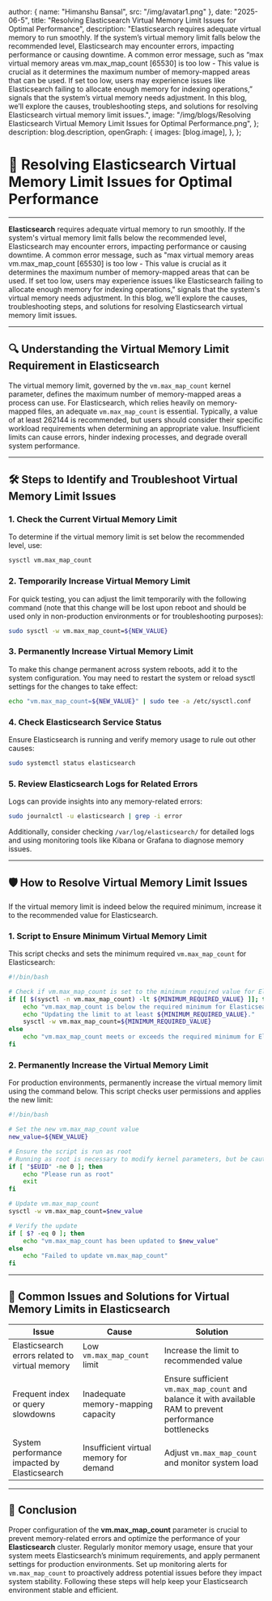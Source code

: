 
  author: { name: "Himanshu Bansal", src: "/img/avatar1.png" },
  date: "2025-06-5",
  title: "Resolving Elasticsearch Virtual Memory Limit Issues for Optimal Performance",
  description:
    "Elasticsearch requires adequate virtual memory to run smoothly. If the system’s virtual memory limit falls below the recommended level, Elasticsearch may encounter errors, impacting performance or causing downtime. A common error message, such as “max virtual memory areas vm.max_map_count [65530] is too low - This value is crucial as it determines the maximum number of memory-mapped areas that can be used. If set too low, users may experience issues like Elasticsearch failing to allocate enough memory for indexing operations,” signals that the system’s virtual memory needs adjustment. In this blog, we’ll explore the causes, troubleshooting steps, and solutions for resolving Elasticsearch virtual memory limit issues.",
  image: "/img/blogs/Resolving Elasticsearch Virtual Memory Limit Issues for Optimal Performance.png",
};
  description: blog.description,
  openGraph: {
    images: [blog.image],
  },
};


# 🚀 **Resolving Elasticsearch Virtual Memory Limit Issues for Optimal Performance**
---

**Elasticsearch** requires adequate virtual memory to run smoothly. If the system's virtual memory limit falls below the recommended level, Elasticsearch may encounter errors, impacting performance or causing downtime. A common error message, such as "max virtual memory areas vm.max\_map\_count [65530] is too low - This value is crucial as it determines the maximum number of memory-mapped areas that can be used. If set too low, users may experience issues like Elasticsearch failing to allocate enough memory for indexing operations," signals that the system's virtual memory needs adjustment. In this blog, we’ll explore the causes, troubleshooting steps, and solutions for resolving Elasticsearch virtual memory limit issues.

---

## 🔍 **Understanding the Virtual Memory Limit Requirement in Elasticsearch**

The virtual memory limit, governed by the `vm.max_map_count` kernel parameter, defines the maximum number of memory-mapped areas a process can use. For Elasticsearch, which relies heavily on memory-mapped files, an adequate `vm.max_map_count` is essential. Typically, a value of at least 262144 is recommended, but users should consider their specific workload requirements when determining an appropriate value. Insufficient limits can cause errors, hinder indexing processes, and degrade overall system performance.

---

## 🛠️ **Steps to Identify and Troubleshoot Virtual Memory Limit Issues**

### 1. **Check the Current Virtual Memory Limit**

To determine if the virtual memory limit is set below the recommended level, use:

```bash
sysctl vm.max_map_count
```

### 2. **Temporarily Increase Virtual Memory Limit**

For quick testing, you can adjust the limit temporarily with the following command (note that this change will be lost upon reboot and should be used only in non-production environments or for troubleshooting purposes):

```bash
sudo sysctl -w vm.max_map_count=${NEW_VALUE}
```

### 3. **Permanently Increase Virtual Memory Limit**

To make this change permanent across system reboots, add it to the system configuration. You may need to restart the system or reload sysctl settings for the changes to take effect:

```bash
echo "vm.max_map_count=${NEW_VALUE}" | sudo tee -a /etc/sysctl.conf
```

### 4. **Check Elasticsearch Service Status**

Ensure Elasticsearch is running and verify memory usage to rule out other causes:

```bash
sudo systemctl status elasticsearch
```

### 5. **Review Elasticsearch Logs for Related Errors**

Logs can provide insights into any memory-related errors:

```bash
sudo journalctl -u elasticsearch | grep -i error
```

Additionally, consider checking `/var/log/elasticsearch/` for detailed logs and using monitoring tools like Kibana or Grafana to diagnose memory issues.

---

## 🛡️ **How to Resolve Virtual Memory Limit Issues**

If the virtual memory limit is indeed below the required minimum, increase it to the recommended value for Elasticsearch.

### 1. **Script to Ensure Minimum Virtual Memory Limit**

This script checks and sets the minimum required `vm.max_map_count` for Elasticsearch:

```bash
#!/bin/bash

# Check if vm.max_map_count is set to the minimum required value for Elasticsearch
if [[ $(sysctl -n vm.max_map_count) -lt ${MINIMUM_REQUIRED_VALUE} ]]; then
    echo "vm.max_map_count is below the required minimum for Elasticsearch."
    echo "Updating the limit to at least ${MINIMUM_REQUIRED_VALUE}."
    sysctl -w vm.max_map_count=${MINIMUM_REQUIRED_VALUE}
else
    echo "vm.max_map_count meets or exceeds the required minimum for Elasticsearch."
fi
```

### 2. **Permanently Increase the Virtual Memory Limit**

For production environments, permanently increase the virtual memory limit using the command below. This script checks user permissions and applies the new limit:

```bash
#!/bin/bash

# Set the new vm.max_map_count value
new_value=${NEW_VALUE}

# Ensure the script is run as root
# Running as root is necessary to modify kernel parameters, but be cautious of the security implications. Consider creating a dedicated user with specific permissions where possible.
if [ "$EUID" -ne 0 ]; then
    echo "Please run as root"
    exit
fi

# Update vm.max_map_count
sysctl -w vm.max_map_count=$new_value

# Verify the update
if [ $? -eq 0 ]; then
    echo "vm.max_map_count has been updated to $new_value"
else
    echo "Failed to update vm.max_map_count"
fi
```

---

## 🔄 **Common Issues and Solutions for Virtual Memory Limits in Elasticsearch**

| **Issue**                                      | **Cause**                              | **Solution**                                                                                              |
| ---------------------------------------------- | -------------------------------------- | --------------------------------------------------------------------------------------------------------- |
| Elasticsearch errors related to virtual memory | Low `vm.max_map_count` limit           | Increase the limit to recommended value                                                                   |
| Frequent index or query slowdowns              | Inadequate memory-mapping capacity     | Ensure sufficient `vm.max_map_count` and balance it with available RAM to prevent performance bottlenecks |
| System performance impacted by Elasticsearch   | Insufficient virtual memory for demand | Adjust `vm.max_map_count` and monitor system load                                                         |

---

## 🚀 **Conclusion**

Proper configuration of the **vm.max\_map\_count** parameter is crucial to prevent memory-related errors and optimize the performance of your **Elasticsearch** cluster. Regularly monitor memory usage, ensure that your system meets Elasticsearch’s minimum requirements, and apply permanent settings for production environments. Set up monitoring alerts for `vm.max_map_count` to proactively address potential issues before they impact system stability. Following these steps will help keep your Elasticsearch environment stable and efficient.